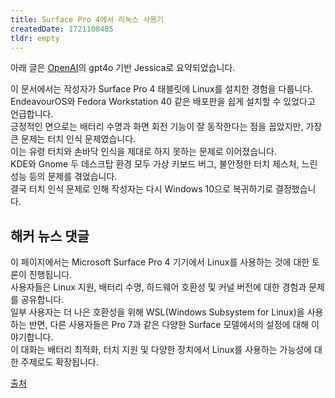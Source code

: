 ```yaml
---
title: Surface Pro 4에서 리눅스 사용기
createdDate: 1721108485
tldr: empty
---
```

아래 글은 [OpenAI](https://openai.com)의 gpt4o 기반 Jessica로 요약되었습니다.

이 문서에서는 작성자가 Surface Pro 4 태블릿에 Linux를 설치한 경험을 다룹니다.\
EndeavourOS와 Fedora Workstation 40 같은 배포판을 쉽게 설치할 수 있었다고 언급합니다.\
긍정적인 면으로는 배터리 수명과 화면 회전 기능이 잘 동작한다는 점을 꼽았지만, 가장 큰 문제는 터치 인식 문제였습니다.\
이는 유령 터치와 손바닥 인식을 제대로 하지 못하는 문제로 이어졌습니다.\
KDE와 Gnome 두 데스크탑 환경 모두 가상 키보드 버그, 불안정한 터치 제스처, 느린 성능 등의 문제를 겪었습니다.\
결국 터치 인식 문제로 인해 작성자는 다시 Windows 10으로 복귀하기로 결정했습니다.

## 해커 뉴스 댓글

이 페이지에서는 Microsoft Surface Pro 4 기기에서 Linux를 사용하는 것에 대한 토론이 진행됩니다.\
사용자들은 Linux 지원, 배터리 수명, 하드웨어 호환성 및 커널 버전에 대한 경험과 문제를 공유합니다.\
일부 사용자는 더 나은 호환성을 위해 WSL(Windows Subsystem for Linux)을 사용하는 반면, 다른 사용자들은 Pro 7과 같은 다양한 Surface 모델에서의 설정에 대해 이야기합니다.\
이 대화는 배터리 최적화, 터치 지원 및 다양한 장치에서 Linux를 사용하는 가능성에 대한 주제로도 확장됩니다.

[출처](https://news.ycombinator.com/item?id=40973123)
